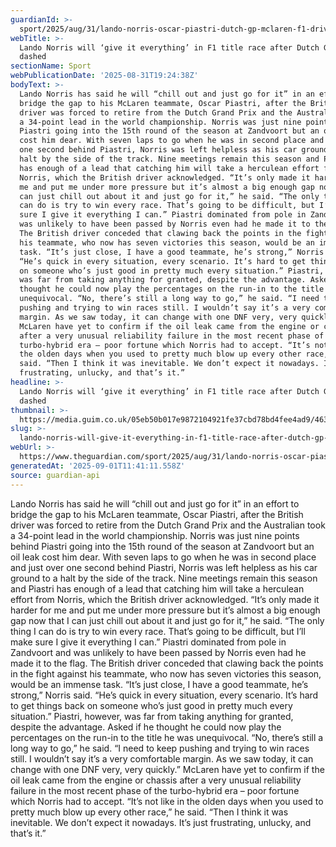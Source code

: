 ```yaml
---
guardianId: >-
  sport/2025/aug/31/lando-norris-oscar-piastri-dutch-gp-mclaren-f1-drivers-title-race
webTitle: >-
  Lando Norris will ‘give it everything’ in F1 title race after Dutch GP hopes
  dashed
sectionName: Sport
webPublicationDate: '2025-08-31T19:24:38Z'
bodyText: >-
  Lando Norris has said he will “chill out and just go for it” in an effort to
  bridge the gap to his McLaren teammate, Oscar Piastri, after the British
  driver was forced to retire from the Dutch Grand Prix and the Australian took
  a 34-point lead in the world championship. Norris was just nine points behind
  Piastri going into the 15th round of the season at Zandvoort but an oil leak
  cost him dear. With seven laps to go when he was in second place and just over
  one second behind Piastri, Norris was left helpless as his car ground to a
  halt by the side of the track. Nine meetings remain this season and Piastri
  has enough of a lead that catching him will take a herculean effort from
  Norris, which the British driver acknowledged. “It’s only made it harder for
  me and put me under more pressure but it’s almost a big enough gap now that I
  can just chill out about it and just go for it,” he said. “The only thing I
  can do is try to win every race. That’s going to be difficult, but I’ll make
  sure I give it everything I can.” Piastri dominated from pole in Zandvoort and
  was unlikely to have been passed by Norris even had he made it to the flag.
  The British driver conceded that clawing back the points in the fight against
  his teammate, who now has seven victories this season, would be an immense
  task. “It’s just close, I have a good teammate, he’s strong,” Norris said.
  “He’s quick in every situation, every scenario. It’s hard to get things back
  on someone who’s just good in pretty much every situation.” Piastri, however,
  was far from taking anything for granted, despite the advantage. Asked if he
  thought he could now play the percentages on the run-in to the title he was
  unequivocal. “No, there’s still a long way to go,” he said. “I need to keep
  pushing and trying to win races still. I wouldn’t say it’s a very comfortable
  margin. As we saw today, it can change with one DNF very, very quickly.”
  McLaren have yet to confirm if the oil leak came from the engine or chassis
  after a very unusual reliability failure in the most recent phase of the
  turbo-hybrid era – poor fortune which Norris had to accept. “It’s not like in
  the olden days when you used to pretty much blow up every other race,” he
  said. “Then I think it was inevitable. We don’t expect it nowadays. It’s just
  frustrating, unlucky, and that’s it.”
headline: >-
  Lando Norris will ‘give it everything’ in F1 title race after Dutch GP hopes
  dashed
thumbnail: >-
  https://media.guim.co.uk/05eb50b017e9872104921fe37cbd78bd4fee4ad9/463_0_4528_3623/500.jpg
slug: >-
  lando-norris-will-give-it-everything-in-f1-title-race-after-dutch-gp-hopes-dashed
webUrl: >-
  https://www.theguardian.com/sport/2025/aug/31/lando-norris-oscar-piastri-dutch-gp-mclaren-f1-drivers-title-race
generatedAt: '2025-09-01T11:41:11.558Z'
source: guardian-api
---
```

Lando Norris has said he will “chill out and just go for it” in an effort to bridge the gap to his McLaren teammate, Oscar Piastri, after the British driver was forced to retire from the Dutch Grand Prix and the Australian took a 34-point lead in the world championship. Norris was just nine points behind Piastri going into the 15th round of the season at Zandvoort but an oil leak cost him dear. With seven laps to go when he was in second place and just over one second behind Piastri, Norris was left helpless as his car ground to a halt by the side of the track. Nine meetings remain this season and Piastri has enough of a lead that catching him will take a herculean effort from Norris, which the British driver acknowledged. “It’s only made it harder for me and put me under more pressure but it’s almost a big enough gap now that I can just chill out about it and just go for it,” he said. “The only thing I can do is try to win every race. That’s going to be difficult, but I’ll make sure I give it everything I can.” Piastri dominated from pole in Zandvoort and was unlikely to have been passed by Norris even had he made it to the flag. The British driver conceded that clawing back the points in the fight against his teammate, who now has seven victories this season, would be an immense task. “It’s just close, I have a good teammate, he’s strong,” Norris said. “He’s quick in every situation, every scenario. It’s hard to get things back on someone who’s just good in pretty much every situation.” Piastri, however, was far from taking anything for granted, despite the advantage. Asked if he thought he could now play the percentages on the run-in to the title he was unequivocal. “No, there’s still a long way to go,” he said. “I need to keep pushing and trying to win races still. I wouldn’t say it’s a very comfortable margin. As we saw today, it can change with one DNF very, very quickly.” McLaren have yet to confirm if the oil leak came from the engine or chassis after a very unusual reliability failure in the most recent phase of the turbo-hybrid era – poor fortune which Norris had to accept. “It’s not like in the olden days when you used to pretty much blow up every other race,” he said. “Then I think it was inevitable. We don’t expect it nowadays. It’s just frustrating, unlucky, and that’s it.”
